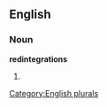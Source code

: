 ==English==

===Noun===
'''redintegrations'''

# {{plural of|[[redintegration]]}}

[[Category:English plurals]]